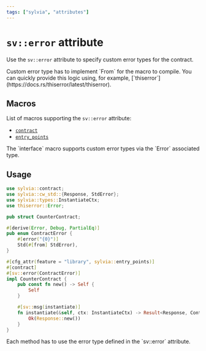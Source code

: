 ```yaml
---
tags: ["sylvia", "attributes"]
---
```



# `sv::error` attribute

Use the `sv::error` attribute to specify custom error types for the contract.

<Callout>
Custom error type has to implement `From<StdError>` for the macro to compile.
You can quickly provide this logic using, for example, [`thiserror`](https://docs.rs/thiserror/latest/thiserror).
</Callout>

## Macros

List of macros supporting the `sv::error` attribute:

- [`contract`](https://cosmwasm-docs.vercel.app/sylvia/macros/contract)
- [`entry_points`](https://cosmwasm-docs.vercel.app/sylvia/macros/entry_points)

<Callout>
  The `interface` macro supports custom error types via the `Error` associated
  type.
</Callout>

## Usage

```rust
use sylvia::contract;
use sylvia::cw_std::{Response, StdError};
use sylvia::types::InstantiateCtx;
use thiserror::Error;

pub struct CounterContract;

#[derive(Error, Debug, PartialEq)]
pub enum ContractError {
    #[error("{0}")]
    Std(#[from] StdError),
}

#[cfg_attr(feature = "library", sylvia::entry_points)]
#[contract]
#[sv::error(ContractError)]
impl CounterContract {
    pub const fn new() -> Self {
        Self
    }

    #[sv::msg(instantiate)]
    fn instantiate(&self, ctx: InstantiateCtx) -> Result<Response, ContractError> {
        Ok(Response::new())
    }
}
```

<Callout>
  Each method has to use the error type defined in the `sv::error` attribute.
</Callout>
